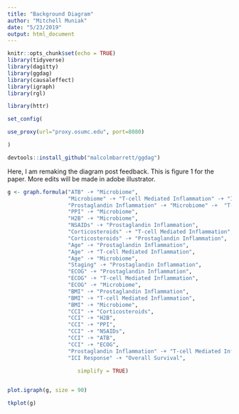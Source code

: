 ---
title: "Background Diagram"
author: "Mitchell Muniak"
date: "5/23/2019"
output: html_document
---

```{r setup, include=FALSE}
knitr::opts_chunk$set(echo = TRUE)
library(tidyverse)
library(dagitty)
library(ggdag)
library(causaleffect)
library(igraph)
library(rgl)

```


```{r}
library(httr)

set_config(

use_proxy(url="proxy.osumc.edu", port=8080)

)

devtools::install_github("malcolmbarrett/ggdag")
```

Here, I am remaking the diagram post feedback.  This is figure 1 for the paper.  More edits will be made in adobe illustrator.


```{r, out.width="100%", out.height="100%"}

g <- graph.formula("ATB" -+ "Microbiome",
                   "Microbiome" -+ "T-cell Mediated Inflammation" -+ "ICI Response",
                   "Prostaglandin Inflammation" -+ "Microbiome" -+  "T-cell Mediated Inflammation",
                   "PPI" -+ "Microbiome",
                   "H2B" -+ "Microbiome",
                   "NSAIDs" -+ "Prostaglandin Inflammation",
                   "Corticosteroids" -+ "T-cell Mediated Inflammation",
                   "Corticosteroids" -+ "Prostaglandin Inflammation",
                   "Age" -+ "Prostaglandin Inflammation",
                   "Age" -+ "T-cell Mediated Inflammation",
                   "Age" -+ "Microbiome",
                   "Staging" -+ "Prostaglandin Inflammation",
                   "ECOG" -+ "Prostaglandin Inflammation",
                   "ECOG" -+ "T-cell Mediated Inflammation",
                   "ECOG" -+ "Microbiome",
                   "BMI" -+ "Prostaglandin Inflammation",
                   "BMI" -+ "T-cell Mediated Inflammation",
                   "BMI" -+ "Microbiome",
                   "CCI" -+ "Corticosteroids",
                   "CCI" -+ "H2B",
                   "CCI" -+ "PPI",
                   "CCI" -+ "NSAIDs",
                   "CCI" -+ "ATB",
                   "CCI" -+ "ECOG",
                   "Prostaglandin Inflammation" -+ "T-cell Mediated Inflammation",
                   "ICI Response" -+ "Overall Survival",
                   
                      simplify = TRUE)


plot.igraph(g, size = 90)

tkplot(g)
```
